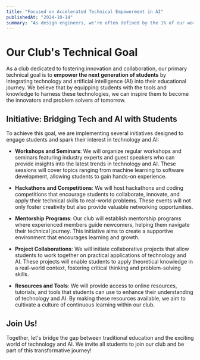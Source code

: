 ```yaml
---
title: "Focused on Accelerated Technical Empowerment in AI"
publishedAt: "2024-10-14"
summary: "As design engineers, we're often defined by the 1% of our work that makes it into the final product."
---
```


# Our Club's Technical Goal

As a club dedicated to fostering innovation and collaboration, our primary technical goal is to **empower the next generation of students** by integrating technology and artificial intelligence (AI) into their educational journey. We believe that by equipping students with the tools and knowledge to harness these technologies, we can inspire them to become the innovators and problem solvers of tomorrow.

## Initiative: Bridging Tech and AI with Students

To achieve this goal, we are implementing several initiatives designed to engage students and spark their interest in technology and AI:

- **Workshops and Seminars**: We will organize regular workshops and seminars featuring industry experts and guest speakers who can provide insights into the latest trends in technology and AI. These sessions will cover topics ranging from machine learning to software development, allowing students to gain hands-on experience.

- **Hackathons and Competitions**: We will host hackathons and coding competitions that encourage students to collaborate, innovate, and apply their technical skills to real-world problems. These events will not only foster creativity but also provide valuable networking opportunities.

- **Mentorship Programs**: Our club will establish mentorship programs where experienced members guide newcomers, helping them navigate their technical journey. This initiative aims to create a supportive environment that encourages learning and growth.

- **Project Collaborations**: We will initiate collaborative projects that allow students to work together on practical applications of technology and AI. These projects will enable students to apply theoretical knowledge in a real-world context, fostering critical thinking and problem-solving skills.

- **Resources and Tools**: We will provide access to online resources, tutorials, and tools that students can use to enhance their understanding of technology and AI. By making these resources available, we aim to cultivate a culture of continuous learning within our club.

## Join Us!

Together, let's bridge the gap between traditional education and the exciting world of technology and AI. We invite all students to join our club and be part of this transformative journey!

